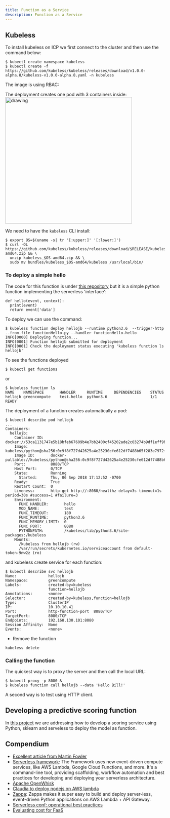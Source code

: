 ```yaml
---
title: Function as a Service
description: Function as a Service
---
```


## Kubeless
To install kubeless on ICP we first connect to the cluster and then use the command below:

```
$ kubectl create namespace kubeless
$ kubectl create -f https://github.com/kubeless/kubeless/releases/download/v1.0.0-alpha.8/kubeless-v1.0.0-alpha.8.yaml -n kubeless
```
The image is using RBAC:

The deployment creates one pod with 3 containers inside:
<img src="kubeless-deploy.png" alt="drawing" width="400"/>

We need to have the `kubeless` CLI install:
```
$ export OS=$(uname -s| tr '[:upper:]' '[:lower:]')
$ curl -OL https://github.com/kubeless/kubeless/releases/download/$RELEASE/kubeless_$OS-amd64.zip && \
  unzip kubeless_$OS-amd64.zip && \
  sudo mv bundles/kubeless_$OS-amd64/kubeless /usr/local/bin/
```

### To deploy a simple hello
The code for this function is under [this repository](https://github.com/ibm-cloud-architecture/refarch-cognitive-analytics/tree/master/src/functions)
but it is a simple python function implementing the serverless 'interface':
```python3
def hello(event, context):
  print(event)
  return event['data']
```
To deploy we can use the command:
```
$ kubeless function deploy hellojb --runtime python3.6  --trigger-http --from-file functionHello.py --handler functionHello.hello
INFO[0000] Deploying function...                        
INFO[0001] Function hellojb submitted for deployment    
INFO[0001] Check the deployment status executing 'kubeless function ls hellojb'
```

To see the functions deployed
```
$ kubectl get functions
```
or
```
$ kubeless function ls
NAME   	NAMESPACE   	HANDLER   	RUNTIME  	DEPENDENCIES	STATUS       
hellojb	greencompute	test.hello	python3.6	            	1/1 READY
```

The deployment of a function creates automatically a pod:
```
$ kubectl describe pod hellojb
...
Containers:
  hellojb:
    Container ID:   docker://53ca1131747e5b18bfeb67609b4e7bb2400cf45202ade2c03274b9df1eff9bc2
    Image:          kubeless/python@sha256:0c9f8f727d42625a4e25230cfe612df7488b65f283e7972f84108d87e7443d72
    Image ID:       docker-pullable://kubeless/python@sha256:0c9f8f727d42625a4e25230cfe612df7488b65f283e7972f84108d87e7443d72
    Port:           8080/TCP
    Host Port:      0/TCP
    State:          Running
      Started:      Thu, 06 Sep 2018 17:12:52 -0700
    Ready:          True
    Restart Count:  0
    Liveness:       http-get http://:8080/healthz delay=3s timeout=1s period=30s #success=1 #failure=3
    Environment:
      FUNC_HANDLER:       hello
      MOD_NAME:           test
      FUNC_TIMEOUT:       180
      FUNC_RUNTIME:       python3.6
      FUNC_MEMORY_LIMIT:  0
      FUNC_PORT:          8080
      PYTHONPATH:         /kubeless/lib/python3.6/site-packages:/kubeless
    Mounts:
      /kubeless from hellojb (rw)
      /var/run/secrets/kubernetes.io/serviceaccount from default-token-9nw2z (ro)
```
and kubeless create service for each function:
```
$ kubectl describe svc hellojb
Name:              hellojb
Namespace:         greencompute
Labels:            created-by=kubeless
                   function=hellojb
Annotations:       <none>
Selector:          created-by=kubeless,function=hellojb
Type:              ClusterIP
IP:                10.10.10.41
Port:              http-function-port  8080/TCP
TargetPort:        8080/TCP
Endpoints:         192.168.130.101:8080
Session Affinity:  None
Events:            <none>
```

* Remove the function
```
kubeless delete
```
### Calling the function
The quickest way is to proxy the server and then call the local URL:
```
$ kubectl proxy -p 8080 &
$ kubeless function call hellojb --data 'Hello Bill!'
```

A second way is to test using HTTP client.

## Developing a predictive scoring function
In [this project](https://github.com/ibm-cloud-architecture/refarch-asset-analytics/tree/master/asset-predictive-scoring) we are addressing how to develop a scoring service using Python, sklearn and serveless to deploy the model as function.

## Compendium
* [Excellent article from Martin Fowler](https://martinfowler.com/articles/serverless.html)
* [Serverless framework](https://serverless.com/): The Framework uses new event-driven compute services, like AWS Lambda, Google Cloud Functions, and more. It's a command-line tool, providing scaffolding, workflow automation and best practices for developing and deploying your serverless architecture.
* [Apache OpenWhisk](https://openwhisk.apache.org/)
* [Claudia to deploy nodejs on AWS lambda](https://github.com/claudiajs/claudia)
* [Zappa](https://github.com/Miserlou/Zappa): Zappa makes it super easy to build and deploy server-less, event-driven Python applications on AWS Lambda + API Gateway.
* [Serverless conf: operational best practices](https://charity.wtf/2016/05/31/operational-best-practices-serverless/)
* [Evaluating cost for FaaS](http://www.doc.ic.ac.uk/~rbc/papers/fse-serverless-17.pdf)
